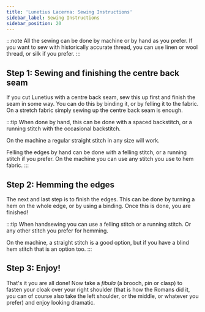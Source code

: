 ```yaml
---
title: 'Lunetius Lacerna: Sewing Instructions'
sidebar_label: Sewing Instructions
sidebar_position: 20
---
```


:::note
All the sewing can be done by machine or by hand as you prefer. If you want to
sew with historically accurate thread, you can use linen or wool thread, or
silk if you prefer.
:::

## Step 1: Sewing and finishing the centre back seam

If you cut Lunetius with a centre back seam, sew this up first and finish the
seam in some way. You can do this by binding it, or by felling it to the
fabric. On a stretch fabric simply sewing up the centre back seam is enough.

:::tip
When done by hand, this can be done with a spaced backstitch, or a running
stitch with the occasional backstitch.

On the machine a regular straight stitch in any size will work.

Felling the edges by hand can be done with a felling stitch, or a running
stitch if you prefer. On the machine you can use any stitch you use to hem
fabric.
:::

## Step 2: Hemming the edges

The next and last step is to finish the edges. This can be done by turning a
hem on the whole edge, or by using a binding. Once this is done, you are
finished!

:::tip
When handsewing you can use a felling stitch or a running stitch. Or any other
stitch you prefer for hemming.

On the machine, a straight stitch is a good option, but if you have a blind hem
stitch that is an option too.
:::

## Step 3: Enjoy!

That's it you are all done! Now take a _fibula_ (a brooch, pin or clasp) to
fasten your cloak over your right shoulder (that is how the Romans did it, you
can of course also take the left shoulder, or the middle, or whatever you
prefer) and enjoy looking dramatic.
